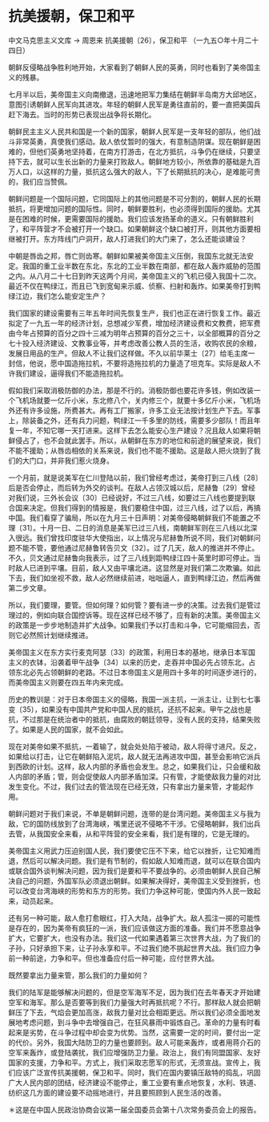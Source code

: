 # 抗美援朝，保卫和平

中文马克思主义文库 -> 周恩来
抗美援朝〔26〕，保卫和平
（一九五○年十月二十四日）

朝鲜反侵略战争胜利地开始，大家看到了朝鲜人民的英勇，同时也看到了美帝国主义的残暴。

七月半以后，美帝国主义向南撤退，迅速地把军力集结在朝鲜半岛南方大邱地区，意图引诱朝鲜人民军向其进攻。年轻的朝鲜人民军是勇往直前的，要一直把美国兵赶下海去。当时的形势已表现出战争将长期化。

朝鲜民主主义人民共和国是一个新的国家，朝鲜人民军是一支年轻的部队，他们战斗非常英勇，真使我们感动。敌人依仗暂时的强大，有意制造阴谋。现在朝鲜是困难的，但他们英勇地坚持着，在南方打游击，在北方抵抗，斗争仍在继续，只要坚持下去，就可以生长出新的力量来打败敌人。朝鲜地方较小，所依靠的基础是九百万人口，以这样的力量，抵抗这么强大的敌人，下了长期抵抗的决心，是难能可贵的，我们应当赞佩。

朝鲜问题是一个国际问题，它同国际上的其他问题是不可分割的，朝鲜人民的长期抵抗，将更增加问题的国际性。同时，朝鲜要胜利，也必须得到国际的援助。尤其是在困难的时候，更需要国际的援助。我们应该发扬革命的道义。只有朝鲜胜利了，和平阵营才不会被打开一个缺口。如果朝鲜这个缺口被打开，则其他方面要相继被打开。东方阵线门户洞开，敌人打进我们的大门来了，怎么还能谈建设？

中朝是唇齿之邦，唇亡则齿寒。朝鲜如果被美帝国主义压倒，我国东北就无法安定。我国的重工业半数在东北，东北的工业半数在南部，都在敌人轰炸威胁的范围之内。从八月二十七日到昨天这两个月间，美帝国主义的飞机已侵入我国十二次。最近不仅在鸭绿江，而且已飞到宽甸来示威、侦察、扫射和轰炸。如果美帝打到鸭绿江边，我们怎么能安定生产？

我们国家的建设需要有三年五年时间先恢复生产，我们也正在进行恢复工作。最近拟定了一九五一年的经济计划，总想减少军费，增加经济建设费和文教费，把军费由今年占预算的百分之四十三减为明年占预算的百分之三十，以全部概算的百分之七十投入经济建设、文教事业等，并考虑改善公教人员的生活，收购农民的余粮，发展日用品的生产。但敌人不让我们这样做。不久以前华莱士〔27〕给毛主席一封信，他说，愿中国造拖拉机，不要将造拖拉机的力量造了坦克车。实际是敌人不许我们建设，逼得我们不能造拖拉机。

假如我们采取消极防御的办法，那是不行的。消极防御也要花许多钱，例如改装一个飞机场就要一亿斤小米，东北修八个，关内修三个，就要十多亿斤小米，飞机场外还有许多设施，所费甚大。再有工厂搬家，许多工业无法按计划生产下去。军事上，除装备之外，还有兵力问题，鸭绿江一千多里的防线，需要多少部队！而且年复一年，不知它哪一天打进来。这样下去怎么能安心生产建设？况且敌人如果将朝鲜侵占了，也不会就此罢手。所以，从朝鲜在东方的地位和前途的展望来说，我们不能不援助；从唇齿相依的关系来说，我们也不能不援助。这是敌人把火烧到了我们的大门口，并非我们惹火烧身。

一个月前，就是说美军在仁川登陆以前，我们曾经考虑过，美帝打到三八线〔28〕后是否会停止，而后转为外交的谈判。在敌人占领汉城以后，尼赫鲁〔29〕曾经对我们说，三外长会议〔30〕已经说好，不过三八线，如要过三八线也要提到联合国来决定。但我们得到的情报是，我们要稳住中国，过三八线，过了以后，再搞中国。我们看穿了骗局，所以在九月三十日声明：对美帝侵略朝鲜我们不能置之不理〔31〕。十月一日、二日的消息是美军已过三八线，南朝鲜军则在三八线以北深入很远。我们曾找印度驻华大使指出，以上情况与尼赫鲁所说不同，我们对朝鲜问题不能不管，要他通过尼赫鲁转告贝文〔32〕。过了几天，敌人的推进并不停止。不久，贝文通过尼赫鲁向我表示，过了三八线到距鸭绿江四十英里时即可停止。当时敌人已进到平壤。目前，敌人又由平壤北进。这显然是对我们第二次欺骗。如此下去，我们如坐视不救，敌人必然继续前进，咄咄逼人，直到鸭绿江边，然后再做第二步文章。

所以，我们要理，要管。但如何理？如何管？要有进一步的决策。过去我们是管过理过的，例如向联合国控诉等。现在这样已经不够了，应有新的决策。美帝国主义的政策是一步步地制造并扩大战争。如果我们予以打击和斗争，它可能缩回去，否则它必然照计划继续推进。

美帝国主义在东方实行麦克阿瑟〔33〕的政策，利用日本的基地，继承日本军国主义的衣钵，沿袭着甲午战争〔34〕以来的历史，走吞并中国必先占领东北，占领东北必先占领朝鲜的老路。不过日本帝国主义是用四十多年的时间逐步进行的，而美帝国主义则要在四五年内来完成。

历史的教训是：对于日本帝国主义的侵略，我国一派主抗，一派主让，让到七七事变〔35〕，如果没有中国共产党和中国人民的抵抗，还抗不起来。甲午之战也是抗，不过那是在统治者中的抵抗，由腐败的朝廷领导，没有人民的支持，结果失败了。如果是人民的国家，就不会如此。

现在对美帝如果不抵抗，一着输了，就会处处陷于被动，敌人将得寸进尺。反之，如果给以打击，让它在朝鲜陷入泥坑，敌人就无法再进攻中国，甚至会影响它派兵到西欧的计划。这样，敌人内部的矛盾也会发生。总之，如果我们让，只会缓和敌人内部的矛盾；管，则会促使敌人内部矛盾加深。只有管，才能使敌我力量的对比发生变化。不过，我们过去的管法现在已经无效，只有拿出力量来管，才能起作用。

朝鲜问题对于我们来说，不单是朝鲜问题，连带的是台湾问题。美帝国主义与我为敌，它的国防线放到了台湾海峡，嘴里还说不侵略不干涉。它侵略朝鲜，我们出兵去管，从我国安全来看，从和平阵营的安全来看，我们是有理的，它是无理的。

美帝国主义用武力压迫别国人民，我们要使它压不下来，给它以挫折，让它知难而退，然后可以解决问题。我们是有节制的，假如敌人知难而退，就可以在联合国内或联合国外谈判解决问题，因为我们是要和平不要战争的。必须由朝鲜人民自己解决自己的问题，外国军队必须退出朝鲜。如果解决得好，美帝国主义受到挫折，也可以改变台湾海峡的形势和东方的形势。我们力争这种可能，使国内外人民一致起来，动员起来。

还有另一种可能，敌人愈打愈眼红，打入大陆，战争扩大。敌人孤注一掷的可能性是存在的，因为美帝有疯狂的一派，我们应该做这方面的准备。我们并不愿意战争扩大，它要扩大，也没有办法。我们这一代如果遇着第三次世界大战，为了我们的子孙，只好承担下来，让子孙永享和平。不过我们绝不挑起世界大战。我们应力争前一种前途，力争和平。但也准备应付后一种可能，应付世界大战。

既然要拿出力量来管，那么我们的力量如何？

我们的陆军是能够解决问题的，但是空军海军不足，因为我们在去年春天才开始建空军和海军。那么是否要等到我们力量强大时再抵抗呢？不行。那样敌人就会把朝鲜压了下去，气焰会更加高涨，敌我力量对比会相距更远。所以我们必须全面地发展地考虑问题，到斗争中去增强自己，在狂风暴雨中锻炼自己。革命的力量有时看起来是劣势，在斗争过程中却会变为优势。当然，这需要一定的时间，要付出一定的代价。另外，我国大陆防卫的力量也要顾到。敌人可能来轰炸，或者用蒋介石的空军来轰炸，或登陆袭扰，我们应增强防卫力量。政治上，我们有同盟国家、友好国家的支援，力争和平。方式上，我们采取志愿军的形式，无须宣战。宣传上，我们应该广泛宣传抗美援朝，保卫和平。同时，我们在国内要镇压敌特的捣乱，巩固广大人民内部的团结，经济建设不能停止，重工业要有重点地恢复，水利、铁道、纺织这几方面的建设要不动摇地进行，并且要照顾到人民生活的改善。

＊这是在中国人民政治协商会议第一届全国委员会第十八次常务委员会上的报告。

